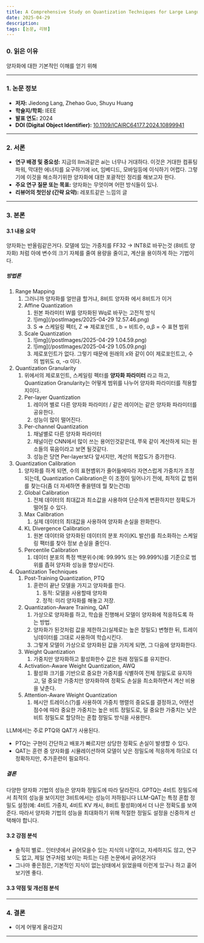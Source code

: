 ```yaml
---
title: A Comprehensive Study on Quantization Techniques for Large Language Models
date: 2025-04-29
description:
tags: [논문, 리뷰]
---
```


### 0. 읽은 이유

양자화에 대한 기본적인 이해를 얻기 위해

---

### 1. 논문 정보

- **저자:** Jiedong Lang, Zhehao Guo, Shuyu Huang
- **학술지/학회:** IEEE
- **발표 연도:** 2024
- **DOI (Digital Object Identifier):** [10.1109/ICAIRC64177.2024.10899941](https://doi.org/10.1109/ICAIRC64177.2024.10899941)

---

### 2. 서론

- **연구 배경 및 중요성:** 지금의 llm과같은 ai는 너무나 거대하다. 이것은 거대한 컴퓨팅 파워, 막대한 에너지를 요구하기에 iot, 임베디드, 모바일등에 이식하기 어렵다. 그렇기에 이것을 해소하기위한 양자화에 대한 포괄적인 정리를 해보고자 한다.
- **주요 연구 질문 또는 목표:** 양자화는 무엇이며 어떤 방식들이 있나.
- **리뷰어의 첫인상 (간략 요약):** 레포트같은 느낌의 글

---

### 3. 본론

#### 3.1 내용 요약

양자화는 반올림같은거다. 모델에 있는 가중치를 FF32 -> INT8로 바꾸는것 (8비트 양자화) 처럼 아에 변수의 크기 자체를 줄여 용량을 줄이고, 계산을 용이하게 하는 기법이다.

##### 방법론

1. Range Mapping
   1. 그러니까 양자화를 얼만큼 할거냐, 8비트 양자화 에서 8비트가 이거
   2. Affine Quantization
      1. 원본 파라미터 W를 양자화된 Wq로 바꾸는 고전적 방식
      2. ![img](/postImages/2025-04-29 12.57.46.png)
      3. S => 스케일링 펙터, Z => 제로포인트 , b = 비트수, α,β = 수 표현 범위
   3. Scale Quantization
      1. ![img](/postImages/2025-04-29 1.04.59.png)
      2. ![img](/postImages/2025-04-29 1.05.09.png)
      3. 제로포인트가 없다. 그렇기 때문에 원래의 x와 같이 0이 제로포인트고, 수의 범위도 α, -α 이다.
2. Quantization Granularity
   1. 위에서의 제로포인트, 스케일링 펙터를 **양자화 파라미터** 라고 하고, Quantization Granularity는 어떻게 범위를 나누어 양자화 파라미터를 적용할지이다.
   2. Per-layer Quantization
      1. 레이어 별로 다른 양자화 파라미터 / 같은 레이어는 같은 양자화 파라미터를 공유한다.
      2. 성능이 많이 떨어진다.
   3. Per-channel Quantization
      1. 채널별로 다른 양자화 파라미터
      2. 채널이란 CNN에서 많이 쓰는 용어인것같은데, 쭈욱 같이 계산하게 되는 원소들의 묶음이라고 보면 될것같다.
      3. 성능은 당연 Per-layer보다 앞서지만, 계산의 복잡도가 증가한다.
3. Quantization Calibration
   1. 양자화를 하게 되면, 수의 표현볌위가 줄어듦에따라 자연스럽게 가중치가 조정되는데, Quantization Calibration은 이 조정이 일어나기 전에, 최적의 값 범위를 찾는다(좀 더 자세하면 좋을텐데 뭘 찾는건데)
   2. Global Calibration
      1. 전체 데이터의 최대값과 최소값을 사용하여 단순하게 변환하지만 정확도가 떨어질 수 있다.
   3. Max Calibration
      1. 실제 데이터의 최대값을 사용하여 양자화 손실을 완화한다.
   4. KL Divergence Calibration
      1. 원본 데이터와 양자화된 데이터의 분포 차이(KL 발산)를 최소화하는 스케일링 팩터를 찾아 정보 손실을 줄인다.
   5. Percentile Calibration
      1. 데이터 분포의 특정 백분위수(예: 99.99% 또는 99.999%)를 기준으로 범위를 좁혀 양자화 성능을 향상시킨다.
4. Quantization Techniques
   1. Post-Training Quantization, PTQ
      1. 훈련이 끝난 모델을 가지고 양자화를 한다.
         1. 동적: 모델을 사용할때 양자화
         2. 정적: 미리 양자화를 해놓고 저장.
   2. Quantization-Aware Training, QAT
      1. 가상으로 양자화를 하고, 학습을 진행해서 모델이 양자화에 적응하도록 하는 방법.
      2. 양자화가 된것처럼 값을 제한하고(실제로는 높은 정밀도) 변형한 뒤, 트레이닝데이터를 그대로 사용하여 학습시킨다.
      3. 그렇게 모델이 가상으로 양자화된 값을 가지게 되면, 그 다음에 양자화한다.
   3. Weight Quantization
      1. 가중치만 양자화하고 활성화한수 값은 원래 정밀도를 유지한다.
   4. Activation-Aware Weight Quantization, AWQ
      1. 활성화 크기를 기반으로 중요한 가중치를 식별하여 전체 정밀도로 유지하고, 덜 중요한 가중치만 양자화하여 정확도 손실을 최소화하면서 계산 비용을 낮춘다.
   5. Attention-Aware Weight Quantization
      1. 헤시안 트레이스(?)를 사용하여 가중치 행렬의 중요도를 결정하고, 어텐션 점수에 따라 중요한 가중치는 높은 비트 정밀도로, 덜 중요한 가중치는 낮은 비트 정밀도로 할당하는 혼합 정밀도 방식을 사용한다.

LLM에서는 주로 PTQ와 QAT가 사용된다.

- PTQ는 구현이 간단하고 배포가 빠르지만 상당한 정확도 손실이 발생할 수 있다.
- QAT는 훈련 중 양자화를 시뮬레이션하여 모델이 낮은 정밀도에 적응하게 하므로 더 정확하지만, 추가훈련이 필요하다.

##### 결론

다양한 양자화 기법의 성능은 양자화 정밀도에 따라 달라진다.
GPTQ는 4비트 정밀도에서 최적의 성능을 보이지만 3비트에서는 성능이 저하됩니다
LLM-QAT는 특정 혼합 정밀도 설정(예: 4비트 가중치, 4비트 KV 캐시, 8비트 활성화)에서 더 나은 정확도를 보여준다.
따라서 양자화 기법의 성능을 최대화하기 위해 적절한 정밀도 설정을 신중하게 선택해야 합니다.

#### 3.2 강점 분석

- 솔직히 별로.. 인터넷에서 긁어모을수 있는 지식의 나열이고, 자세하지도 않고, 연구도 없고, 제일 연구처럼 보이는 파트는 다른 논문에서 긁어온거다
- 그나마 좋은점은, 기본적인 지식이 없는상태에서 읽었을때 이런게 있구나 하고 훝어보기엔 좋다.

#### 3.3 약점 및 개선점 분석

---

### 4. 결론

- 이게 어떻게 올라갔지

---
